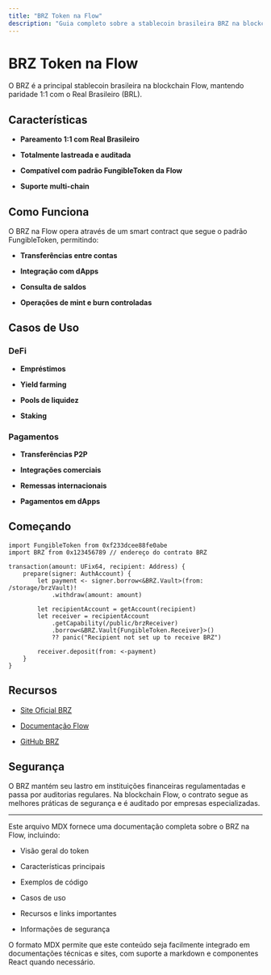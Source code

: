 ```yaml
---
title: "BRZ Token na Flow"
description: "Guia completo sobre a stablecoin brasileira BRZ na blockchain Flow"
---
```


# BRZ Token na Flow

O BRZ é a principal stablecoin brasileira na blockchain Flow, mantendo paridade 1:1 com o Real Brasileiro (BRL).

## Características

* **Pareamento 1:1 com Real Brasileiro**

* **Totalmente lastreada e auditada**

* **Compatível com padrão FungibleToken da Flow**

* **Suporte multi-chain**

## Como Funciona

O BRZ na Flow opera através de um smart contract que segue o padrão FungibleToken, permitindo:

* **Transferências entre contas**

* **Integração com dApps**

* **Consulta de saldos**

* **Operações de mint e burn controladas**

## Casos de Uso

### DeFi

* **Empréstimos**

* **Yield farming**

* **Pools de liquidez**

* **Staking**

### Pagamentos

* **Transferências P2P**

* **Integrações comerciais**

* **Remessas internacionais**

* **Pagamentos em dApps**

## Começando

```cadence
import FungibleToken from 0xf233dcee88fe0abe
import BRZ from 0x123456789 // endereço do contrato BRZ

transaction(amount: UFix64, recipient: Address) {
    prepare(signer: AuthAccount) {
        let payment <- signer.borrow<&BRZ.Vault>(from: /storage/brzVault)!
            .withdraw(amount: amount)

        let recipientAccount = getAccount(recipient)
        let receiver = recipientAccount
            .getCapability(/public/brzReceiver)
            .borrow<&BRZ.Vault{FungibleToken.Receiver}>()
            ?? panic("Recipient not set up to receive BRZ")

        receiver.deposit(from: <-payment)
    }
}
```

## Recursos

* [Site Oficial BRZ](https://www.brztoken.io)

* [Documentação Flow](https://docs.onflow.org)

* [GitHub BRZ](https://github.com/transfero-automated-finance)

## Segurança

O BRZ mantém seu lastro em instituições financeiras regulamentadas e passa por auditorias regulares. Na blockchain Flow, o contrato segue as melhores práticas de segurança e é auditado por empresas especializadas.

***

Este arquivo MDX fornece uma documentação completa sobre o BRZ na Flow, incluindo:

* Visão geral do token

* Características principais

* Exemplos de código

* Casos de uso

* Recursos e links importantes

* Informações de segurança

O formato MDX permite que este conteúdo seja facilmente integrado em documentações técnicas e sites, com suporte a markdown e componentes React quando necessário.
